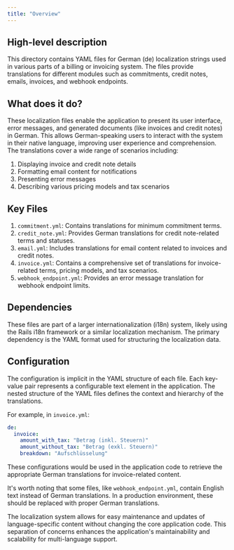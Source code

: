 ```yaml
---
title: "Overview"
---
```


## High-level description
This directory contains YAML files for German (de) localization strings used in various parts of a billing or invoicing system. The files provide translations for different modules such as commitments, credit notes, emails, invoices, and webhook endpoints.

## What does it do?
These localization files enable the application to present its user interface, error messages, and generated documents (like invoices and credit notes) in German. This allows German-speaking users to interact with the system in their native language, improving user experience and comprehension. The translations cover a wide range of scenarios including:

1. Displaying invoice and credit note details
2. Formatting email content for notifications
3. Presenting error messages
4. Describing various pricing models and tax scenarios

## Key Files

1. `commitment.yml`: Contains translations for minimum commitment terms.
2. `credit_note.yml`: Provides German translations for credit note-related terms and statuses.
3. `email.yml`: Includes translations for email content related to invoices and credit notes.
4. `invoice.yml`: Contains a comprehensive set of translations for invoice-related terms, pricing models, and tax scenarios.
5. `webhook_endpoint.yml`: Provides an error message translation for webhook endpoint limits.

## Dependencies
These files are part of a larger internationalization (i18n) system, likely using the Rails i18n framework or a similar localization mechanism. The primary dependency is the YAML format used for structuring the localization data.

## Configuration
The configuration is implicit in the YAML structure of each file. Each key-value pair represents a configurable text element in the application. The nested structure of the YAML files defines the context and hierarchy of the translations.

For example, in `invoice.yml`:

```yaml
de:
  invoice:
    amount_with_tax: "Betrag (inkl. Steuern)"
    amount_without_tax: "Betrag (exkl. Steuern)"
    breakdown: "Aufschlüsselung"
```

These configurations would be used in the application code to retrieve the appropriate German translations for invoice-related content.

It's worth noting that some files, like `webhook_endpoint.yml`, contain English text instead of German translations. In a production environment, these should be replaced with proper German translations.

The localization system allows for easy maintenance and updates of language-specific content without changing the core application code. This separation of concerns enhances the application's maintainability and scalability for multi-language support.